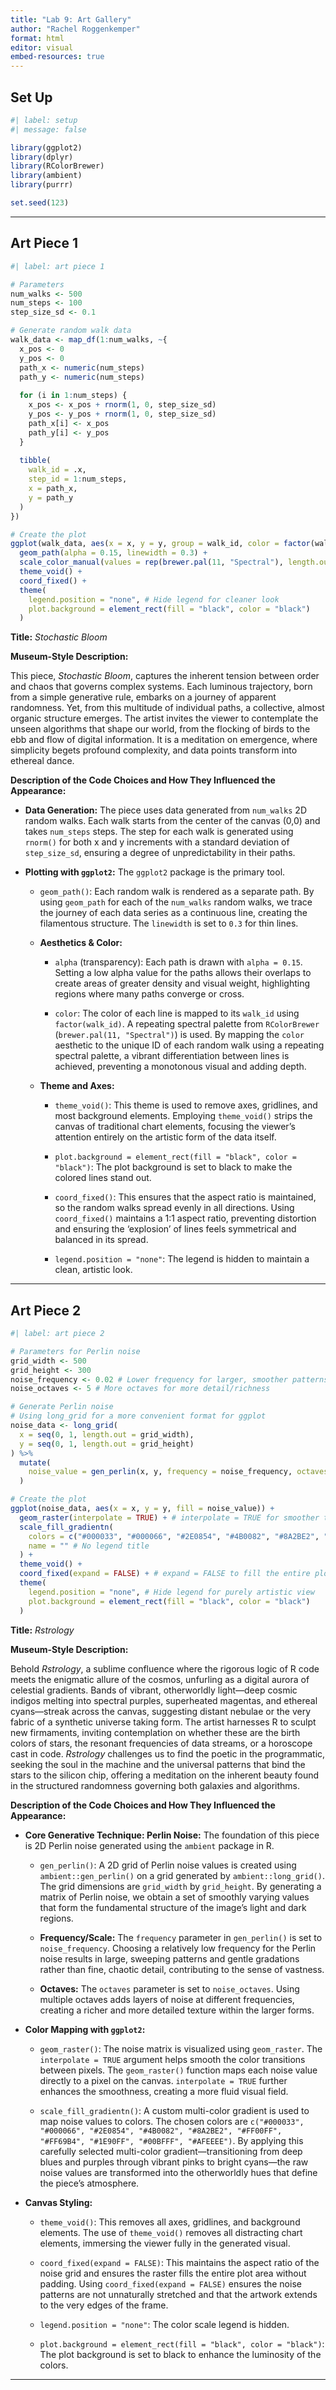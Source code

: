 ```yaml
---
title: "Lab 9: Art Gallery"
author: "Rachel Roggenkemper"
format: html
editor: visual
embed-resources: true
---
```


## Set Up

```r
#| label: setup
#| message: false

library(ggplot2)
library(dplyr)
library(RColorBrewer) 
library(ambient) 
library(purrr) 

set.seed(123)
```

------------------------------------------------------------------------

## Art Piece 1

```r
#| label: art piece 1

# Parameters
num_walks <- 500
num_steps <- 100
step_size_sd <- 0.1

# Generate random walk data
walk_data <- map_df(1:num_walks, ~{
  x_pos <- 0
  y_pos <- 0
  path_x <- numeric(num_steps)
  path_y <- numeric(num_steps)
  
  for (i in 1:num_steps) {
    x_pos <- x_pos + rnorm(1, 0, step_size_sd)
    y_pos <- y_pos + rnorm(1, 0, step_size_sd)
    path_x[i] <- x_pos
    path_y[i] <- y_pos
  }
  
  tibble(
    walk_id = .x,
    step_id = 1:num_steps,
    x = path_x,
    y = path_y
  )
})

# Create the plot
ggplot(walk_data, aes(x = x, y = y, group = walk_id, color = factor(walk_id))) +
  geom_path(alpha = 0.15, linewidth = 0.3) +
  scale_color_manual(values = rep(brewer.pal(11, "Spectral"), length.out = num_walks)) +
  theme_void() +
  coord_fixed() +
  theme(
    legend.position = "none", # Hide legend for cleaner look
    plot.background = element_rect(fill = "black", color = "black")
  )
```

**Title:** *Stochastic Bloom*

**Museum-Style Description:**

This piece, *Stochastic Bloom*, captures the inherent tension between order and chaos that governs complex systems. Each luminous trajectory, born from a simple generative rule, embarks on a journey of apparent randomness. Yet, from this multitude of individual paths, a collective, almost organic structure emerges. The artist invites the viewer to contemplate the unseen algorithms that shape our world, from the flocking of birds to the ebb and flow of digital information. It is a meditation on emergence, where simplicity begets profound complexity, and data points transform into ethereal dance.

**Description of the Code Choices and How They Influenced the Appearance:**

-   **Data Generation:** The piece uses data generated from `num_walks` 2D random walks. Each walk starts from the center of the canvas (0,0) and takes `num_steps` steps. The step for each walk is generated using `rnorm()` for both x and y increments with a standard deviation of `step_size_sd`, ensuring a degree of unpredictability in their paths.

-   **Plotting with `ggplot2`:** The `ggplot2` package is the primary tool.

    -   `geom_path()`: Each random walk is rendered as a separate path. By using `geom_path` for each of the `num_walks` random walks, we trace the journey of each data series as a continuous line, creating the filamentous structure. The `linewidth` is set to `0.3` for thin lines.

    -   **Aesthetics & Color:**

        -   `alpha` (transparency): Each path is drawn with `alpha = 0.15`. Setting a low alpha value for the paths allows their overlaps to create areas of greater density and visual weight, highlighting regions where many paths converge or cross.

        -   `color`: The color of each line is mapped to its `walk_id` using `factor(walk_id)`. A repeating spectral palette from `RColorBrewer` (`brewer.pal(11, "Spectral")`) is used. By mapping the `color` aesthetic to the unique ID of each random walk using a repeating spectral palette, a vibrant differentiation between lines is achieved, preventing a monotonous visual and adding depth.

    -   **Theme and Axes:**

        -   `theme_void()`: This theme is used to remove axes, gridlines, and most background elements. Employing `theme_void()` strips the canvas of traditional chart elements, focusing the viewer's attention entirely on the artistic form of the data itself.

        -   `plot.background = element_rect(fill = "black", color = "black")`: The plot background is set to black to make the colored lines stand out.

        -   `coord_fixed()`: This ensures that the aspect ratio is maintained, so the random walks spread evenly in all directions. Using `coord_fixed()` maintains a 1:1 aspect ratio, preventing distortion and ensuring the 'explosion' of lines feels symmetrical and balanced in its spread.

        -   `legend.position = "none"`: The legend is hidden to maintain a clean, artistic look.

------------------------------------------------------------------------

## Art Piece 2

```r
#| label: art piece 2

# Parameters for Perlin noise
grid_width <- 500
grid_height <- 300
noise_frequency <- 0.02 # Lower frequency for larger, smoother patterns
noise_octaves <- 5 # More octaves for more detail/richness

# Generate Perlin noise
# Using long_grid for a more convenient format for ggplot
noise_data <- long_grid(
  x = seq(0, 1, length.out = grid_width),
  y = seq(0, 1, length.out = grid_height)
) %>%
  mutate(
    noise_value = gen_perlin(x, y, frequency = noise_frequency, octaves = noise_octaves)
  )

# Create the plot
ggplot(noise_data, aes(x = x, y = y, fill = noise_value)) +
  geom_raster(interpolate = TRUE) + # interpolate = TRUE for smoother transitions
  scale_fill_gradientn(
    colors = c("#000033", "#000066", "#2E0854", "#4B0082", "#8A2BE2", "#FF00FF", "#FF69B4", "#1E90FF", "#00BFFF", "#AFEEEE"),
    name = "" # No legend title
  ) +
  theme_void() +
  coord_fixed(expand = FALSE) + # expand = FALSE to fill the entire plot area
  theme(
    legend.position = "none", # Hide legend for purely artistic view
    plot.background = element_rect(fill = "black", color = "black")
  )
```

**Title:** *Rstrology*

**Museum-Style Description:**

Behold *Rstrology*, a sublime confluence where the rigorous logic of R code meets the enigmatic allure of the cosmos, unfurling as a digital aurora of celestial gradients. Bands of vibrant, otherworldly light—deep cosmic indigos melting into spectral purples, superheated magentas, and ethereal cyans—streak across the canvas, suggesting distant nebulae or the very fabric of a synthetic universe taking form. The artist harnesses R to sculpt new firmaments, inviting contemplation on whether these are the birth colors of stars, the resonant frequencies of data streams, or a horoscope cast in code. *Rstrology* challenges us to find the poetic in the programmatic, seeking the soul in the machine and the universal patterns that bind the stars to the silicon chip, offering a meditation on the inherent beauty found in the structured randomness governing both galaxies and algorithms.

**Description of the Code Choices and How They Influenced the Appearance:**

-   **Core Generative Technique: Perlin Noise:** The foundation of this piece is 2D Perlin noise generated using the `ambient` package in R.

    -   `gen_perlin()`: A 2D grid of Perlin noise values is created using `ambient::gen_perlin()` on a grid generated by `ambient::long_grid()`. The grid dimensions are `grid_width` by `grid_height`. By generating a matrix of Perlin noise, we obtain a set of smoothly varying values that form the fundamental structure of the image's light and dark regions.

    -   **Frequency/Scale:** The `frequency` parameter in `gen_perlin()` is set to `noise_frequency`. Choosing a relatively low frequency for the Perlin noise results in large, sweeping patterns and gentle gradations rather than fine, chaotic detail, contributing to the sense of vastness.

    -   **Octaves:** The `octaves` parameter is set to `noise_octaves`. Using multiple octaves adds layers of noise at different frequencies, creating a richer and more detailed texture within the larger forms.

-   **Color Mapping with `ggplot2`:**

    -   `geom_raster()`: The noise matrix is visualized using `geom_raster`. The `interpolate = TRUE` argument helps smooth the color transitions between pixels. The `geom_raster()` function maps each noise value directly to a pixel on the canvas. `interpolate = TRUE` further enhances the smoothness, creating a more fluid visual field.

    -   `scale_fill_gradientn()`: A custom multi-color gradient is used to map noise values to colors. The chosen colors are `c("#000033", "#000066", "#2E0854", "#4B0082", "#8A2BE2", "#FF00FF", "#FF69B4", "#1E90FF", "#00BFFF", "#AFEEEE")`. By applying this carefully selected multi-color gradient—transitioning from deep blues and purples through vibrant pinks to bright cyans—the raw noise values are transformed into the otherworldly hues that define the piece's atmosphere.

-   **Canvas Styling:**

    -   `theme_void()`: This removes all axes, gridlines, and background elements. The use of `theme_void()` removes all distracting chart elements, immersing the viewer fully in the generated visual.

    -   `coord_fixed(expand = FALSE)`: This maintains the aspect ratio of the noise grid and ensures the raster fills the entire plot area without padding. Using `coord_fixed(expand = FALSE)` ensures the noise patterns are not unnaturally stretched and that the artwork extends to the very edges of the frame.

    -   `legend.position = "none"`: The color scale legend is hidden.

    -   `plot.background = element_rect(fill = "black", color = "black")`: The plot background is set to black to enhance the luminosity of the colors.

------------------------------------------------------------------------
